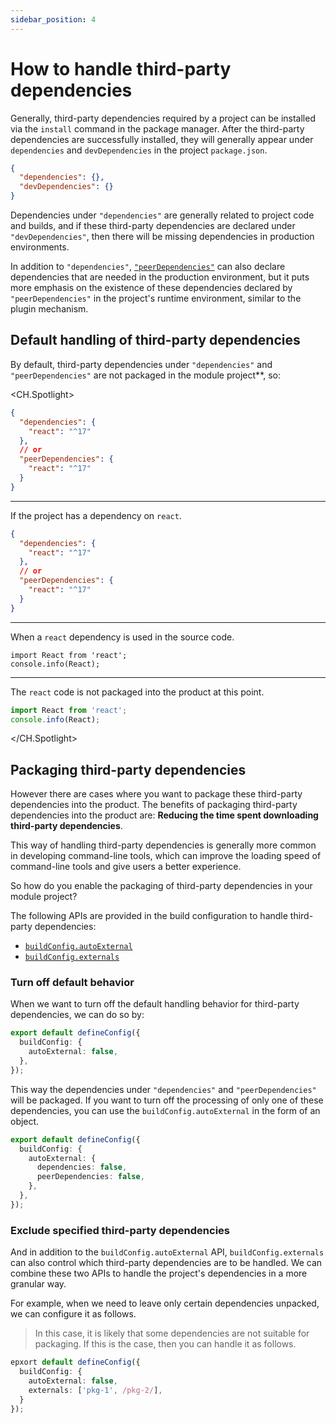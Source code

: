 ```yaml
---
sidebar_position: 4
---
```


# How to handle third-party dependencies

Generally, third-party dependencies required by a project can be installed via the `install` command in the package manager. After the third-party dependencies are successfully installed, they will generally appear under `dependencies` and `devDependencies` in the project `package.json`.

```json pacakge.json
{
  "dependencies": {},
  "devDependencies": {}
}
```

Dependencies under `"dependencies"` are generally related to project code and builds, and if these third-party dependencies are declared under `"devDependencies"`, then there will be missing dependencies in production environments.

In addition to `"dependencies"`, [`"peerDependencies"`](/en/guide/basic/before-getting-started#peerdependencies) can also declare dependencies that are needed in the production environment, but it puts more emphasis on the existence of these dependencies declared by `"peerDependencies"` in the project's runtime environment, similar to the plugin mechanism.

## Default handling of third-party dependencies

By default, third-party dependencies under `"dependencies"` and `"peerDependencies"` are not packaged in the module project\*\*, so:

<CH.Spotlight>

```json ./v1/package.json
{
  "dependencies": {
    "react": "^17"
  },
  // or
  "peerDependencies": {
    "react": "^17"
  }
}
```

---

If the project has a dependency on `react`.

```json ./v1/package.json
{
  "dependencies": {
    "react": "^17"
  },
  // or
  "peerDependencies": {
    "react": "^17"
  }
}
```

---

When a `react` dependency is used in the source code.

```tsx src/index.ts
import React from 'react';
console.info(React);
```

---

The `react` code is not packaged into the product at this point.

```js dist/index.js
import React from 'react';
console.info(React);
```

</CH.Spotlight>

## Packaging third-party dependencies

However there are cases where you want to package these third-party dependencies into the product. The benefits of packaging third-party dependencies into the product are: **Reducing the time spent downloading third-party dependencies**.

This way of handling third-party dependencies is generally more common in developing command-line tools, which can improve the loading speed of command-line tools and give users a better experience.

So how do you enable the packaging of third-party dependencies in your module project?

The following APIs are provided in the build configuration to handle third-party dependencies:

- [`buildConfig.autoExternal`](/en/api/build-config#autoexternal)
- [`buildConfig.externals`](/en/api/build-config#externals)

### Turn off default behavior

When we want to turn off the default handling behavior for third-party dependencies, we can do so by:

```ts
export default defineConfig({
  buildConfig: {
    autoExternal: false,
  },
});
```

This way the dependencies under `"dependencies"` and `"peerDependencies"` will be packaged. If you want to turn off the processing of only one of these dependencies, you can use the
`buildConfig.autoExternal` in the form of an object.

```ts
export default defineConfig({
  buildConfig: {
    autoExternal: {
      dependencies: false,
      peerDependencies: false,
    },
  },
});
```

### Exclude specified third-party dependencies

And in addition to the `buildConfig.autoExternal` API, `buildConfig.externals` can also control which third-party dependencies are to be handled. We can combine these two
APIs to handle the project's dependencies in a more granular way.

For example, when we need to leave only certain dependencies unpacked, we can configure it as follows.

> In this case, it is likely that some dependencies are not suitable for packaging. If this is the case, then you can handle it as follows.

```ts
epxort default defineConfig({
  buildConfig: {
    autoExternal: false,
    externals: ['pkg-1', /pkg-2/],
  }
});
```
